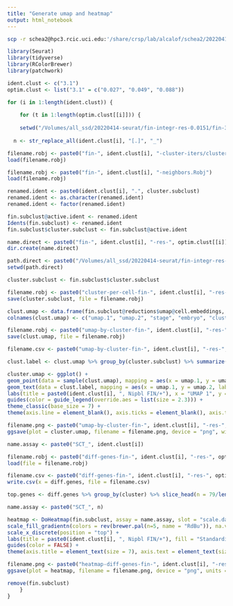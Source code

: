 ```yaml
---
title: "Generate umap and heatmap"
output: html_notebook
---
```


```bash
scp -r schea2@hpc3.rcic.uci.edu:'/share/crsp/lab/alcalof/schea2/20220414-seurat/fin-integr-res-0.0151/fin-3-res-0.015/fin-3.*-res-*' /Volumes/all_ssd/20220414-seurat/fin-integr-res-0.0151/fin-3-res-0.015
```

```r
library(Seurat)
library(tidyverse)
library(RColorBrewer)
library(patchwork)

ident.clust <- c("3.1")
optim.clust <- list("3.1" = c("0.027", "0.049", "0.088"))

for (i in 1:length(ident.clust)) {
    
    for (t in 1:length(optim.clust[[i]])) {
    
    setwd("/Volumes/all_ssd/20220414-seurat/fin-integr-res-0.0151/fin-3-res-0.015")
    
  n <- str_replace_all(ident.clust[i], "[.]", "_")

filename.robj <- paste0("fin-", ident.clust[i], "-cluster-iters/cluster-per-cell-fin-", ident.clust[i], "-res-", optim.clust[[i]][t], ".Robj")
load(filename.robj)

filename.robj <- paste0("fin-", ident.clust[i], "-neighbors.Robj")
load(filename.robj)

renamed.ident <- paste0(ident.clust[i], ".", cluster.subclust)
renamed.ident <- as.character(renamed.ident)
renamed.ident <- factor(renamed.ident)

fin.subclust@active.ident <- renamed.ident
Idents(fin.subclust) <- renamed.ident
fin.subclust$cluster.subclust <- fin.subclust@active.ident

name.direct <- paste0("fin-", ident.clust[i], "-res-", optim.clust[[i]][t])
dir.create(name.direct)

path.direct <- paste0("/Volumes/all_ssd/20220414-seurat/fin-integr-res-0.0151/fin-3-res-0.015/", name.direct)
setwd(path.direct)

cluster.subclust <- fin.subclust$cluster.subclust

filename.robj <- paste0("cluster-per-cell-fin-", ident.clust[i], "-res-", optim.clust[[i]][t], ".Robj")
save(cluster.subclust, file = filename.robj)

clust.umap <- data.frame(fin.subclust@reductions$umap@cell.embeddings, fin.subclust$stage, fin.subclust$label.embryo, fin.subclust$cluster.subclust)
colnames(clust.umap) <- c("umap.1", "umap.2", "stage", "embryo", "cluster.subclust")

filename.robj <- paste0("umap-by-cluster-fin-", ident.clust[i], "-res-", optim.clust[[i]][t], ".Robj")
save(clust.umap, file = filename.robj)

filename.csv <- paste0("umap-by-cluster-fin-", ident.clust[i], "-res-", optim.clust[[i]][t], ".csv")

clust.label <- clust.umap %>% group_by(cluster.subclust) %>% summarize(umap.1 = median(umap.1), umap.2 = median(umap.2))

cluster.umap <- ggplot() +
geom_point(data = sample(clust.umap), mapping = aes(x = umap.1, y = umap.2, color = cluster.subclust), shape = 20, stroke = 0, size = 0.5) +
geom_text(data = clust.label, mapping = aes(x = umap.1, y = umap.2, label = cluster.subclust), size = 2.3) +
labs(title = paste0(ident.clust[i], ", Nipbl FIN/+"), x = "UMAP 1", y = "UMAP 2", color = "Cluster") +
guides(color = guide_legend(override.aes = list(size = 2.3))) +
theme_classic(base_size = 7) +
theme(axis.line = element_blank(), axis.ticks = element_blank(), axis.text = element_blank(), plot.title = element_text(hjust = 0.5, size = 7), legend.key.size = unit(7, "pt"))

filename.png <- paste0("umap-by-cluster-fin-", ident.clust[i], "-res-", optim.clust[[i]][t], ".png")
ggsave(plot = cluster.umap, filename = filename.png, device = "png", width = 3.5, height = 2.25, units = "in")

name.assay <- paste0("SCT_", ident.clust[i])

filename.robj <- paste0("diff-genes-fin-", ident.clust[i], "-res-", optim.clust[[i]][t], ".Robj")
load(file = filename.robj)

filename.csv <- paste0("diff-genes-fin-", ident.clust[i], "-res-", optim.clust[[i]][t], ".csv")
write.csv(x = diff.genes, file = filename.csv)

top.genes <- diff.genes %>% group_by(cluster) %>% slice_head(n = 79/length(levels(fin.subclust$cluster.subclust)))

name.assay <- paste0("SCT_", n)

heatmap <- DoHeatmap(fin.subclust, assay = name.assay, slot = "scale.data", features = as.vector(top.genes$gene), group.by = "ident", group.bar = TRUE, label = TRUE, size = 2.3, angle = 0, hjust = 0.5, draw.lines = TRUE) +
scale_fill_gradientn(colors = rev(brewer.pal(n=5, name = "RdBu")), na.value = "white") +
scale_x_discrete(position = "top") +
labs(title = paste0(ident.clust[i], ", Nipbl FIN/+"), fill = "Standardized\nLog1p UMI") +
guides(color = FALSE) +
theme(axis.title = element_text(size = 7), axis.text = element_text(size = 7), plot.title = element_text(hjust = 0.5, size = 7), legend.title = element_text(size = 7), legend.text = element_text(size = 7), legend.key.size = unit(7, "pt"))

filename.png <- paste0("heatmap-diff-genes-fin-", ident.clust[i], "-res-", optim.clust[[i]][t], ".png")
ggsave(plot = heatmap, filename = filename.png, device = "png", units = "in", width = 6.5, height = 9)

remove(fin.subclust)
    }
}

```

